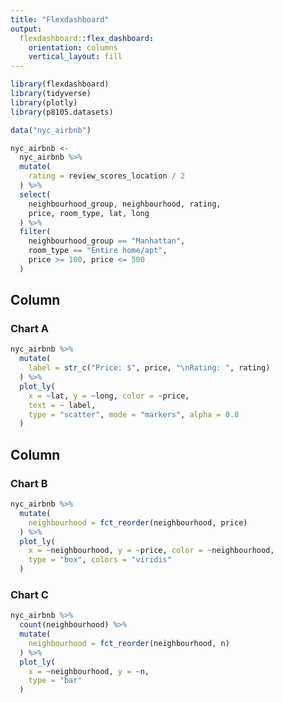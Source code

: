 ```yaml
---
title: "Flexdashboard"
output: 
  flexdashboard::flex_dashboard:
    orientation: columns
    vertical_layout: fill
---
```


```r
library(flexdashboard)
library(tidyverse)
library(plotly)
library(p8105.datasets)
```


```r
data("nyc_airbnb")

nyc_airbnb <- 
  nyc_airbnb %>%
  mutate(
    rating = review_scores_location / 2
  ) %>% 
  select(
    neighbourhood_group, neighbourhood, rating, 
    price, room_type, lat, long
  ) %>% 
  filter(
    neighbourhood_group == "Manhattan",
    room_type == "Entire home/apt",
    price >= 100, price <= 500
  )
```



Column {data-width=650}
-----------------------------------------------------------------------

### Chart A

```r
nyc_airbnb %>% 
  mutate(
    label = str_c("Price: $", price, "\nRating: ", rating)
  ) %>% 
  plot_ly(
    x = ~lat, y = ~long, color = ~price,
    text = ~ label,
    type = "scatter", mode = "markers", alpha = 0.8
  )
```

Column {data-width=350}
-----------------------------------------------------------------------

### Chart B

```r
nyc_airbnb %>% 
  mutate(
    neighbourhood = fct_reorder(neighbourhood, price)
  ) %>% 
  plot_ly(
    x = ~neighbourhood, y = ~price, color = ~neighbourhood,
    type = "box", colors = "viridis"
  )
```

### Chart C

```r
nyc_airbnb %>% 
  count(neighbourhood) %>% 
  mutate(
    neighbourhood = fct_reorder(neighbourhood, n)
  ) %>% 
  plot_ly(
    x = ~neighbourhood, y = ~n,
    type = "bar"
  )
```

